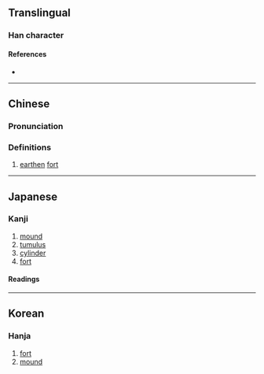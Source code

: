 {{character info}}
==Translingual==

===Han character===
{{Han char|rn=32|rad=土|as=14|sn=17|four=44141|canj=GGNI|ids=⿰土壽}}

====References====
* {{Han ref|kx=0241.110|dkj=05558|dj=0481.010|hdz=10494.130|uh=58D4|ud=22740|bh=ECCB|bd=60619}}

----

==Chinese==
{{zh-forms|t=壔|s=𫝵}}

===Pronunciation===
{{zh-pron
|m=dǎo
|m-s=
|dg=
|c=dou2
|c-t=
|g=
|h=pfs=
|j=
|mb=
|md=
|mn=
|mn-t=
|w=
|x=
|mc=y
|oc=y
|cat=n
}}

===Definitions===
{{zh-hanzi}}

# {{lb|zh|archaic}} [[earthen]] [[fort]]

----

==Japanese==

===Kanji===
{{ja-kanji|grade=|rs=土14}}

# [[mound]]
# [[tumulus]]
# [[cylinder]]
# [[fort]]

====Readings====
{{ja-readings
|goon=とう<たう
|kanon=とう<たう
|kun=とりで-, つか-, おか-<をか-, つつ-み
}}

----

==Korean==

===Hanja===
{{ko-hanja|hangeul=도|rv=do|mr=to}}

# [[fort]]
# [[mound]]